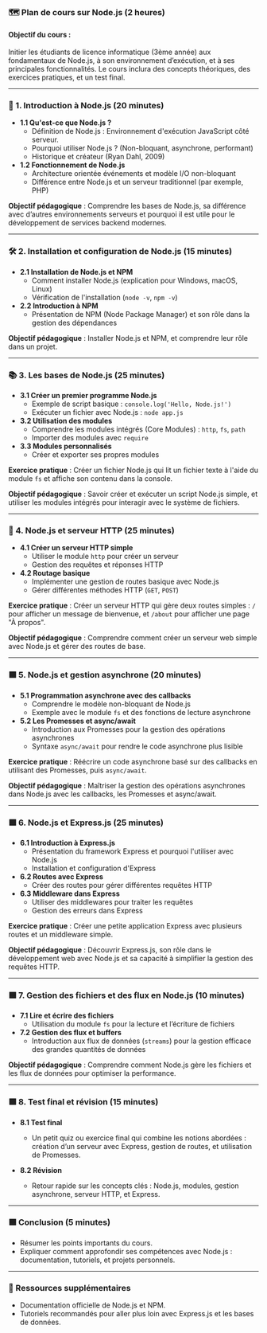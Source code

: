 ### 🗺️ Plan de cours sur Node.js (2 heures)

#### Objectif du cours :
Initier les étudiants de licence informatique (3ème année) aux fondamentaux de Node.js, à son environnement d’exécution, et à ses principales fonctionnalités. Le cours inclura des concepts théoriques, des exercices pratiques, et un test final.

---

### 📘 1. **Introduction à Node.js** (20 minutes)
   - **1.1 Qu'est-ce que Node.js ?**
     - Définition de Node.js : Environnement d'exécution JavaScript côté serveur.
     - Pourquoi utiliser Node.js ? (Non-bloquant, asynchrone, performant)
     - Historique et créateur (Ryan Dahl, 2009)
   - **1.2 Fonctionnement de Node.js**
     - Architecture orientée événements et modèle I/O non-bloquant
     - Différence entre Node.js et un serveur traditionnel (par exemple, PHP)

   **Objectif pédagogique** : Comprendre les bases de Node.js, sa différence avec d’autres environnements serveurs et pourquoi il est utile pour le développement de services backend modernes.

---

### 🛠️ 2. **Installation et configuration de Node.js** (15 minutes)
   - **2.1 Installation de Node.js et NPM**
     - Comment installer Node.js (explication pour Windows, macOS, Linux)
     - Vérification de l'installation (`node -v`, `npm -v`)
   - **2.2 Introduction à NPM**
     - Présentation de NPM (Node Package Manager) et son rôle dans la gestion des dépendances

   **Objectif pédagogique** : Installer Node.js et NPM, et comprendre leur rôle dans un projet.

---

### 📚 3. **Les bases de Node.js** (25 minutes)
   - **3.1 Créer un premier programme Node.js**
     - Exemple de script basique : `console.log('Hello, Node.js!')`
     - Exécuter un fichier avec Node.js : `node app.js`
   - **3.2 Utilisation des modules**
     - Comprendre les modules intégrés (Core Modules) : `http`, `fs`, `path`
     - Importer des modules avec `require`
   - **3.3 Modules personnalisés**
     - Créer et exporter ses propres modules

   **Exercice pratique** : Créer un fichier Node.js qui lit un fichier texte à l'aide du module `fs` et affiche son contenu dans la console.

   **Objectif pédagogique** : Savoir créer et exécuter un script Node.js simple, et utiliser les modules intégrés pour interagir avec le système de fichiers.

---

### 🧪 4. **Node.js et serveur HTTP** (25 minutes)
   - **4.1 Créer un serveur HTTP simple**
     - Utiliser le module `http` pour créer un serveur
     - Gestion des requêtes et réponses HTTP
   - **4.2 Routage basique**
     - Implémenter une gestion de routes basique avec Node.js
     - Gérer différentes méthodes HTTP (`GET`, `POST`)

   **Exercice pratique** : Créer un serveur HTTP qui gère deux routes simples : `/` pour afficher un message de bienvenue, et `/about` pour afficher une page "À propos".

   **Objectif pédagogique** : Comprendre comment créer un serveur web simple avec Node.js et gérer des routes de base.

---

### 🟩 5. **Node.js et gestion asynchrone** (20 minutes)
   - **5.1 Programmation asynchrone avec des callbacks**
     - Comprendre le modèle non-bloquant de Node.js
     - Exemple avec le module `fs` et des fonctions de lecture asynchrone
   - **5.2 Les Promesses et async/await**
     - Introduction aux Promesses pour la gestion des opérations asynchrones
     - Syntaxe `async/await` pour rendre le code asynchrone plus lisible

   **Exercice pratique** : Réécrire un code asynchrone basé sur des callbacks en utilisant des Promesses, puis `async/await`.

   **Objectif pédagogique** : Maîtriser la gestion des opérations asynchrones dans Node.js avec les callbacks, les Promesses et async/await.

---

### 🟩 6. **Node.js et Express.js** (25 minutes)
   - **6.1 Introduction à Express.js**
     - Présentation du framework Express et pourquoi l'utiliser avec Node.js
     - Installation et configuration d'Express
   - **6.2 Routes avec Express**
     - Créer des routes pour gérer différentes requêtes HTTP
   - **6.3 Middleware dans Express**
     - Utiliser des middlewares pour traiter les requêtes
     - Gestion des erreurs dans Express

   **Exercice pratique** : Créer une petite application Express avec plusieurs routes et un middleware simple.

   **Objectif pédagogique** : Découvrir Express.js, son rôle dans le développement web avec Node.js et sa capacité à simplifier la gestion des requêtes HTTP.

---

### 🟩 7. **Gestion des fichiers et des flux en Node.js** (10 minutes)
   - **7.1 Lire et écrire des fichiers**
     - Utilisation du module `fs` pour la lecture et l’écriture de fichiers
   - **7.2 Gestion des flux et buffers**
     - Introduction aux flux de données (`streams`) pour la gestion efficace des grandes quantités de données

   **Objectif pédagogique** : Comprendre comment Node.js gère les fichiers et les flux de données pour optimiser la performance.

---

### 🟩 8. **Test final et révision** (15 minutes)
   - **8.1 Test final**
     - Un petit quiz ou exercice final qui combine les notions abordées : création d’un serveur avec Express, gestion de routes, et utilisation de Promesses.

   - **8.2 Révision**
     - Retour rapide sur les concepts clés : Node.js, modules, gestion asynchrone, serveur HTTP, et Express.

---

### 🟩 Conclusion (5 minutes)
   - Résumer les points importants du cours.
   - Expliquer comment approfondir ses compétences avec Node.js : documentation, tutoriels, et projets personnels.

---

### 🔗 Ressources supplémentaires
   - Documentation officielle de Node.js et NPM.
   - Tutoriels recommandés pour aller plus loin avec Express.js et les bases de données.
